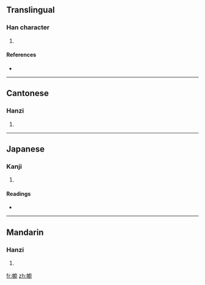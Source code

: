 ==Translingual==

===Han character===
{{Han char|rn=50|rad=巾|as=15|sn=18|four=4024<sub>0</sub>|canj=中月戈土戈 (LBIGI)}}

# {{defn|Han|sort=巾15}}

====References====
* {{Han ref|kx=0338.040|dkj=09134|dj=0644.350|hdz=10758.040|uh=5E6E|ud=24174|bh=EFC6|bd=61382}}

----

==Cantonese==

===Hanzi===
{{yue-hanzi|jyut=|y=chyu4}}

# {{defn|Cantonese}}

----

==Japanese==

===Kanji===
{{ja-kanji|grade=|rs=巾15}}

# {{defn|Japanese}}

====Readings====
* {{ja-readings|on=[[ちゅ]] (chu), [[じう]] (jiu)|kun=[[とばり]] (tobari), [[かや]] (kaya)}}

----

==Mandarin==

===Hanzi===
{{cmn-hanzi|pin=[[chú]] ([[chu2]])|wg=ch'u<sup>2</sup>}}

# {{defn|Mandarin}}

[[fr:幮]]
[[zh:幮]]